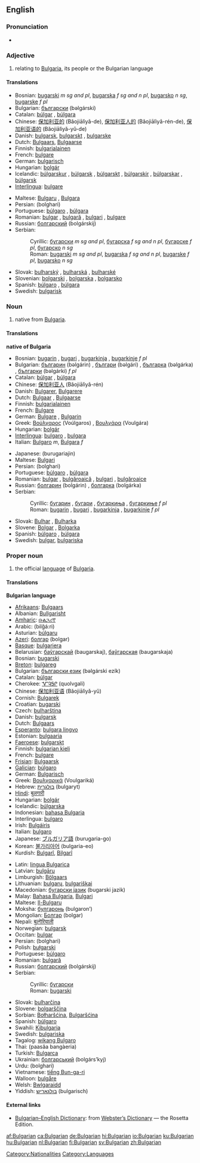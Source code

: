 {{interwiktionary|code=bg}}
{{wikipedia}}
==English==

===Pronunciation===
*{{audio|en-us-Bulgarian.ogg|Audio (US)}}


===Adjective===
# relating to [[Bulgaria]], its people or the Bulgarian language

====Translations====
{{top}}
*Bosnian: [[bugarski]] ''m sg and pl'', [[bugarska]] ''f sg and n pl'', [[bugarsko]] ''n sg'', [[bugarske]] ''f pl''
*Bulgarian: [[български]] (bəlgárski)
*Catalan: [[búlgar]] {{m}}, [[búlgara]] {{f}}
*Chinese: [[保加利亚的]] (Bǎojiālìyǎ-de), [[保加利亚人的]] (Bǎojiālìyǎ-rén-de), [[保加利亚语的]] (Bǎojiālìyǎ-yǔ-de)
*Danish: [[bulgarsk]], [[bulgarskt]] {{n}}, [[bulgarske]] {{p}}
*Dutch: [[Bulgaars]], [[Bulgaarse]]
*Finnish: [[bulgarialainen]]
*French: [[bulgare]]
*German: [[bulgarisch]]
*Hungarian: [[bolgár]]
*Icelandic: [[búlgarskur]] {{m}}, [[búlgarsk]] {{f}}, [[búlgarskt]] {{n}}, [[búlgarskir]] {{m}} {{p}}, [[búlgarskar]] {{f}} {{p}}, [[búlgarsk]] {{n}} {{p}}
*[[Interlingua]]: [[bulgare]]
{{mid}}
*Maltese: [[Bulgaru]] {{m}}, [[Bulgara]] {{f}}
*Persian: {{FAchar|[[بلغاری]]}} (bolghari)
*Portuguese: [[búlgaro]] {{m}}, [[búlgara]] {{f}}
*Romanian: [[bulgar]] {{m}}, [[bulgară]] {{f}}, [[bulgari]] {{p}}, [[bulgare]]
*Russian: [[болгарский]] (bolgárskij)
*Serbian:
*:Cyrillic: [[бугарски]] ''m sg and pl'', [[бугарска]] ''f sg and n pl'', [[бугарске]] ''f pl'', [[бугарско]] ''n sg''
*:Roman: [[bugarski]] ''m sg and pl'', [[bugarska]] ''f sg and n pl'', [[bugarske]] ''f pl'', [[bugarsko]] ''n sg''
*Slovak: [[bulharský]] {{m}}, [[bulharská]] {{f}}, [[bulharské]] {{n}}
*Slovenian: [[bolgarski]] {{m}}, [[bolgarska]] {{f}}, [[bolgarsko]] {{n}}
*Spanish: [[búlgaro]] {{m}}, [[búlgara]] {{f}}
*Swedish: [[bulgarisk]]
{{bottom}}

===Noun===
{{en-noun}}

# native from [[Bulgaria]].

====Translations====
'''native of Bulgaria'''
{{top}}
*Bosnian: [[bugarin]] {{m}}, [[bugari]] {{p}}, [[bugarkinja]] {{f}}, [[bugarkinje]] ''f pl''
*Bulgarian: [[българин]] (bəlgárin) {{m}}, [[българи]] (bəlgári) {{p}}, [[българка]] (bəlgárka) {{f}}, [[българки]] (bəlgárki) ''f pl''
*Catalan: [[búlgar]] {{m}}, [[búlgara]] {{f}}
*Chinese: [[保加利亚人]] (Bǎojiālìyǎ-rén)
*Danish: [[Bulgarer]], [[Bulgarere]] {{p}}
*Dutch: [[Bulgaar]] {{m}}, [[Bulgaarse]] {{f}}
*Finnish: [[bulgarialainen]]
*French: [[Bulgare]] 
*German: [[Bulgare]] {{m}}, [[Bulgarin]] {{f}}
*Greek: [[Βούλγαρος]] (Voúlgaros) {{m}}, [[Βουλγάρα]] (Voulgára) {{f}}
*Hungarian: [[bolgár]]
*[[Interlingua]]: [[bulgaro]] {{m}}, [[bulgara]] {{f}}
*Italian: [[Bulgaro]] ''m'', [[Bulgara]] ''f''
{{mid}}
*Japanese: {{JAchar|[[ブルガリア人]]}} (burugariajin)
*Maltese: [[Bulgari]] {{p}}
*Persian: {{FAchar|[[بلغاری]]}} (bolghari)
*Portuguese: [[búlgaro]] {{m}}, [[búlgara]] {{f}}
*Romanian: [[bulgar]] {{m}}, [[bulgăroaică]] {{f}}, [[bulgari]] {{p}}, [[bulgăroaice]]
*Russian: [[болгарин]] (bolgárin) {{m}}, [[болгарка]] (bolgárka) {{f}}
*Serbian:
*:Cyrillic: [[бугарин]] {{m}}, [[бугари]] {{p}}, [[бугаркиња]] {{f}}, [[бугаркиње]] ''f pl''
*:Roman: [[bugarin]] {{m}}, [[bugari]] {{p}}, [[bugarkinja]] {{f}}, [[bugarkinje]] ''f pl''
*Slovak: [[Bulhar]] {{m}}, [[Bulharka]] {{f}}
*Slovene: [[Bolgar]] {{m}}, [[Bolgarka]] {{f}}
*Spanish: [[búlgaro]] {{m}}, [[búlgara]] {{f}}
*Swedish: [[bulgar]], [[bulgariska]]
{{bottom}}

===Proper noun===
{{en-proper noun}}

# the official [[language]] of [[Bulgaria]].

====Translations====
'''Bulgarian language'''
{{trans-top}}
*[[Afrikaans]]: [[Bulgaars]]
*Albanian: [[Bullgarisht]]
*[[Amharic]]: [[ቡልጋሪኛ]]
*Arabic: {{ARchar|[[بلغاري]]}} (bilğá:ri)
*Asturian: [[búlgaru]]
*[[Azeri]]: [[болгар]] (bolgar)
*[[Basque]]: [[bulgariera]]
*Belarusian: [[баўгарскай]] (baugarskaj), [[баўгарская]] (baugarskaja)
*Bosnian: [[bugarski]] {{m}}
*[[Breton]]: [[bulgareg]]
*Bulgarian: [[български език]] (bəlgárski ezík) {{m}}
*Catalan: [[búlgar]] {{m}}
*Cherokee: [[ᏉᎸᎦᎵ]] (quolvgali)
*Chinese: [[保加利亚语]] (Bǎojiālìyǎ-yǔ)
*Cornish: [[Bulgarek]]
*Croatian: [[bugarski]]
*Czech: [[bulharština]]
*Danish: [[bulgarsk]]
*Dutch: [[Bulgaars]] {{n}}
*[[Esperanto]]: [[bulgara lingvo]]
*Estonian: [[bulgaaria]]
*[[Faeroese]]: [[bulgarskt]]
*Finnish: [[bulgarian kieli]]
*French: [[bulgare]] {{m}}
*[[Frisian]]: [[Bulgaarsk]]
*[[Galician]]: [[búlgaro]] {{m}}
*German: [[Bulgarisch]] {{n}}
*Greek: [[Βουλγαρικά]] (Voulgariká)
*Hebrew: [[בולגרית]] (bulgaryt)
*[[Hindi]]: [[बुलगारी]]
*Hungarian: [[bolgár]]
*Icelandic: [[búlgarska]]
*Indonesian: [[bahasa Bulgaria]]
*Interlingua: [[bulgaro]]
*Irish: [[Bulgáiris]]
*Italian: [[bulgaro]]
*Japanese: [[ブルガリア語]] (burugaria-go)
*Korean: [[불가리아어]] (bulgaria-eo)
*Kurdish: [[Bulgarî]], [[Bilgarî]]
{{trans-mid}}
*Latin: [[lingua Bulgarica]]
*Latvian: [[bulgāru]]
*Limburgish: [[Bölgaars]]
*Lithuanian: [[bulgarų]], [[bulgariškai]]
*Macedonian: [[бугарски јазик]] (bugarski jazik)
*Malay: [[Bahasa Bulgaria]], [[Bulgari]]
*Maltese: [[Il-Bulgaru]]
*Moksha: [[булгаронь]] (bulgaron’)
*Mongolian: [[Болгар]] (bolgar)
*Nepali: [[बुल्गेरियाली]]
*Norwegian: [[bulgarsk]]
*Occitan: [[bulgar]]
*Persian: {{FAchar|[[بلغاری]]}} (bolghari)
*Polish: [[bułgarski]]
*Portuguese: [[búlgaro]] {{m}}
*Romanian: [[bulgară]] {{f}}
*Russian: [[болгарский]] (bolgárskij)
*Serbian:
*:Cyrillic: [[бугарски]] {{m}}
*:Roman: [[bugarski]] {{m}}
*Slovak: [[bulharčina]] {{f}}
*Slovene: [[bolgarščina]] {{f}}
*Sorbian: [[Bołharšćina]], [[Bulgaršćina]]
*Spanish: [[búlgaro]] {{m}}
*Swahili: [[Kibulgaria]]
*Swedish: [[bulgariska]]
*Tagalog: [[wikang Bulgaro]]
*Thai: {{THchar|[[ภาษาบัลแกเรีย]]}} (paasăa bangàeria)
*Turkish: [[Bulgarca]]
*Ukrainian: [[болгарський]] (bolgárs’kyj)
*Urdu: {{URchar|[[بلغاری]]}} (bolghari)
*Vietnamese: [[tiếng Bun-ga-ri]]
*Walloon: [[bulgåre]]
*Welsh: [[Bwlgaraidd]]
*Yiddish: [[בולגאַריש]] (bulgarisch)
{{trans-bottom}}

==== External links====
*[http://www.websters-online-dictionary.org/definition/Bulgarian-english/ Bulgarian–English Dictionary]: from [http://www.websters-online-dictionary.org/ Webster’s Dictionary] — the Rosetta Edition.
{{ethnologue|code=bul}}

[[Category:Nationalities]]
[[Category:Languages]]

[[af:Bulgarian]]
[[ca:Bulgarian]]
[[de:Bulgarian]]
[[hi:Bulgarian]]
[[io:Bulgarian]]
[[ku:Bulgarian]]
[[hu:Bulgarian]]
[[nl:Bulgarian]]
[[fi:Bulgarian]]
[[sv:Bulgarian]]
[[zh:Bulgarian]]